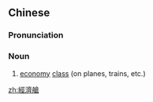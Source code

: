 {{also|经济舱}}
==Chinese==
{{zh-forms|s=经济舱|type=21}}

===Pronunciation===
{{zh-pron
|m=jīngjìcāng
|c=ging1 zai3 cong1
|cat=n
}}

===Noun===
{{zh-noun}}

# [[economy]] [[class]] (on planes, trains, etc.)

[[zh:經濟艙]]